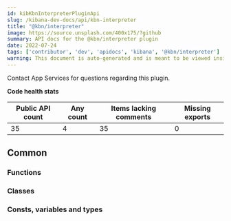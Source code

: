 ```yaml
---
id: kibKbnInterpreterPluginApi
slug: /kibana-dev-docs/api/kbn-interpreter
title: "@kbn/interpreter"
image: https://source.unsplash.com/400x175/?github
summary: API docs for the @kbn/interpreter plugin
date: 2022-07-24
tags: ['contributor', 'dev', 'apidocs', 'kibana', '@kbn/interpreter']
warning: This document is auto-generated and is meant to be viewed inside our experimental, new docs system. Reach out in #docs-engineering for more info.
---
```




Contact App Services for questions regarding this plugin.

**Code health stats**

| Public API count  | Any count | Items lacking comments | Missing exports |
|-------------------|-----------|------------------------|-----------------|
| 35 | 4 | 35 | 0 |

## Common

### Functions
<DocDefinitionList data={kbnInterpreterObj.common.functions}/>

### Classes
<DocDefinitionList data={kbnInterpreterObj.common.classes}/>

### Consts, variables and types
<DocDefinitionList data={kbnInterpreterObj.common.misc}/>

